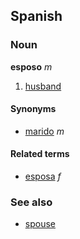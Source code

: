==Spanish==
===Noun===
'''esposo''' ''m''

# [[husband]]

====Synonyms====
*[[marido]] ''m''

====Related terms====
*[[esposa]] ''f''

===See also===
*[[spouse]]<!-- english cognate -->